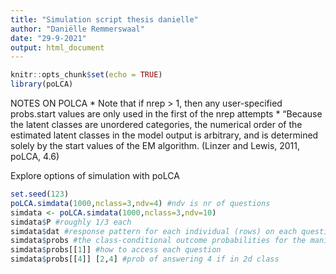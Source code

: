 ```yaml
---
title: "Simulation script thesis danielle"
author: "Daniëlle Remmerswaal"
date: "29-9-2021"
output: html_document
---
```


```r
knitr::opts_chunk$set(echo = TRUE)
library(poLCA)

```

NOTES ON POLCA
* Note that if nrep > 1, then any user-specified probs.start values are only used in the first of the nrep attempts
* "Because the latent classes are unordered categories, the numerical order of the estimated latent classes in the model output is arbitrary, and is determined solely by the start values of the EM algorithm. (Linzer and Lewis, 2011, poLCA, 4.6)


Explore options of simulation with poLCA 
```r
set.seed(123)
poLCA.simdata(1000,nclass=3,ndv=4) #ndv is nr of questions 
simdata <- poLCA.simdata(1000,nclass=3,ndv=10)
simdata$P #roughly 1/3 each  
simdata$dat #response pattern for each individual (rows) on each question (columns)
simdata$probs #the class-conditional outcome probabilities for the manifest variables
simdata$probs[[1]] #how to access each question
simdata$probs[[4]] [2,4] #prob of answering 4 if in 2d class 

```

